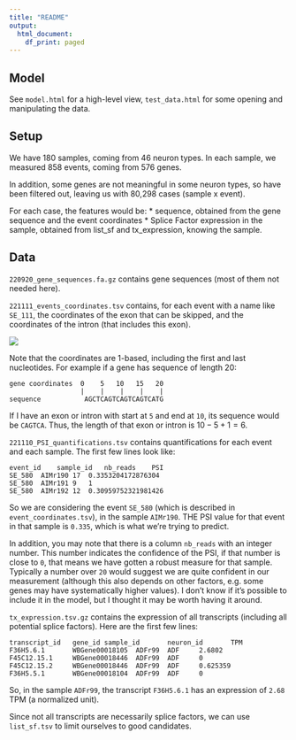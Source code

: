 ```yaml
---
title: "README"
output:
  html_document:
    df_print: paged
---
```


## Model

See `model.html` for a high-level view, `test_data.html` for some opening and manipulating the data.

## Setup

We have 180 samples, coming from 46 neuron types. In each sample, we measured 858 events, coming from 576 genes.

In addition, some genes are not meaningful in some neuron types, so have been filtered out, leaving us with 80,298 cases (sample x event).

For each case, the features would be:
* sequence, obtained from the gene sequence and the event coordinates
* Splice Factor expression in the sample, obtained from list_sf and tx_expression, knowing the sample.



## Data

`220920_gene_sequences.fa.gz` contains gene sequences (most of them not needed here).

`221111_events_coordinates.tsv` contains, for each event with a name like `SE_111`, the coordinates of the exon that can be skipped, and the coordinates of the intron (that includes this exon).


![](figures/event_coordinates.png)


Note that the coordinates are 1-based, including the first and last nucleotides. For example if a gene has sequence of length 20:

```
gene coordinates  0    5   10   15   20
                  |    |    |    |    |
sequence           AGCTCAGTCAGTCAGTCATG
```

If I have an exon or intron with start at `5` and end at `10`, its sequence would be `CAGTCA`. Thus, the length of that exon or intron is $10 - 5 + 1 = 6$.


`221110_PSI_quantifications.tsv` contains quantifications for each event and each sample. The first few lines look like:

```
event_id	sample_id	nb_reads	PSI
SE_580	AIMr190	17	0.3353204172876304
SE_580	AIMr191	9	1
SE_580	AIMr192	12	0.30959752321981426
```
So we are considering the event `SE_580` (which is described in `event_coordinates.tsv`), in the sample `AIMr190`. THE PSI value for that event in that sample is `0.335`, which is what we're trying to predict.

In addition, you may note that there is a column `nb_reads` with an integer number. This number indicates the confidence of the PSI, if that number is close to `0`, that means we have gotten a robust measure for that sample. Typically a number over `20` would suggest we are quite confident in our measurement (although this also depends on other factors, e.g. some genes may have systematically higher values). I don't know if it's possible to include it in the model, but I thought it may be worth having it around.


`tx_expression.tsv.gz` contains the expression of all transcripts (including all potential splice factors). Here are the first few lines:
```
transcript_id   gene_id sample_id       neuron_id       TPM
F36H5.6.1       WBGene00018105  ADFr99  ADF     2.6802
F45C12.15.1     WBGene00018446  ADFr99  ADF     0
F45C12.15.2     WBGene00018446  ADFr99  ADF     0.625359
F36H5.5.1       WBGene00018104  ADFr99  ADF     0
```

So, in the sample `ADFr99`, the transcript `F36H5.6.1` has an expression of `2.68` TPM (a normalized unit).

Since not all transcripts are necessarily splice factors, we can use `list_sf.tsv` to limit ourselves to good candidates.
